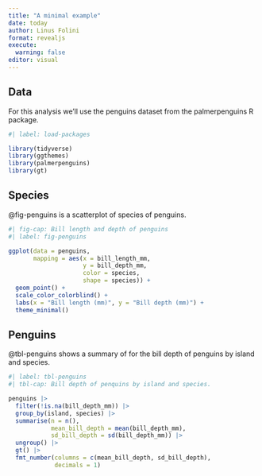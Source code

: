 ```yaml
---
title: "A minimal example"
date: today
author: Linus Folini 
format: revealjs
execute:
  warning: false
editor: visual
---
```


## Data

For this analysis we'll use the penguins dataset from the palmerpenguins R package.

```r
#| label: load-packages

library(tidyverse)
library(ggthemes)
library(palmerpenguins)
library(gt)
```

## Species

@fig-penguins is a scatterplot of species of penguins.

```r
#| fig-cap: Bill length and depth of penguins
#| label: fig-penguins

ggplot(data = penguins,
       mapping = aes(x = bill_length_mm, 
                     y = bill_depth_mm,
                     color = species,
                     shape = species)) +
  geom_point() +
  scale_color_colorblind() +
  labs(x = "Bill length (mm)", y = "Bill depth (mm)") +
  theme_minimal()
```

## Penguins

@tbl-penguins shows a summary of for the bill depth of penguins by island and species.

```r
#| label: tbl-penguins
#| tbl-cap: Bill depth of penquins by island and species.

penguins |> 
  filter(!is.na(bill_depth_mm)) |> 
  group_by(island, species) |>
  summarise(n = n(),
            mean_bill_depth = mean(bill_depth_mm),
            sd_bill_depth = sd(bill_depth_mm)) |>
  ungroup() |> 
  gt() |> 
  fmt_number(columns = c(mean_bill_depth, sd_bill_depth),
             decimals = 1)
```
